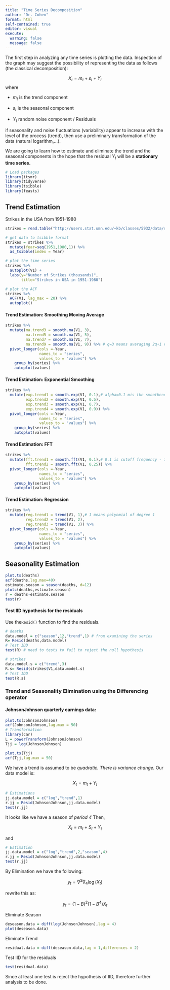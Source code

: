 ```yaml
---
title: "Time Series Decomposition"
author: "Dr. Cohen"
format: html
self-contained: true
editor: visual
execute: 
  warning: false
  message: false
---
```


The first step in analyzing any time series is plotting the data. Inspection of the graph may suggest the possibility of representing the data as follows (the classical decomposition):

$$ X_t = m_t + s_t + Y_t $$ where

-   $m_t$ is the trend component

-   $s_t$ is the seasonal component

-   $Y_t$ random noise component / Residuals

if seasonality and noise fluctuations (variability) appear to increase with the level of the process (trend), then use a preliminary transformation of the data (natural logarithm,...).

We are going to learn how to estimate and eliminate the trend and the seasonal components in the hope that the residual $Y_t$ will be a **stationary time series.**

```r
# Load packages
library(itsmr)
library(tidyverse)
library(tsibble)
library(feasts)
```

## Trend Estimation

Strikes in the USA from 1951-1980

```r

strikes = read.table("http://users.stat.umn.edu/~kb/classes/5932/data/strikes.txt", header = FALSE)

# get data to tsibble format
strikes = strikes %>% 
  mutate(Year=seq(1951,1980,1)) %>%
  as_tsibble(index = Year) 

# plot the time series
strikes %>%
  autoplot(V1) + 
  labs(y="Number of Strikes (thousands)",
       title="Strikes in USA in 1951-1980")

# plot the ACF
strikes %>%
  ACF(V1, lag_max = 20) %>%  
  autoplot()

```

#### Trend Estimation: Smoothing Moving Average

```r

strikes %>%
  mutate(ma.trend3 = smooth.ma(V1, 3),
         ma.trend5 = smooth.ma(V1, 5),
         ma.trend7 = smooth.ma(V1, 7),
         ma.trend9 = smooth.ma(V1, 9)) %>% # q=3 means averaging 2q+1 values
  pivot_longer(cols =-Year,
               names_to = "series",
               values_to = "values") %>%
    group_by(series) %>%
    autoplot(values)
```

#### Trend Estimation: Exponential Smoothing

```r

strikes %>%
  mutate(exp.trend1 = smooth.exp(V1, 0.1),# alpha=0.1 mis the smootheness parameter
         exp.trend2 = smooth.exp(V1, 0.5),
         exp.trend3 = smooth.exp(V1, 0.7),
         exp.trend4 = smooth.exp(V1, 0.9)) %>% 
  pivot_longer(cols =-Year,
               names_to = "series",
               values_to = "values") %>%
    group_by(series) %>%
    autoplot(values)
```

#### Trend Estimation: FFT

```r

strikes %>%
  mutate(fft.trend1 = smooth.fft(V1, 0.1),# 0.1 is cutoff frequency - 10% of the lowest spectrum passes
         fft.trend2 = smooth.fft(V1, 0.25)) %>% 
  pivot_longer(cols =-Year,
               names_to = "series",
               values_to = "values") %>%
    group_by(series) %>%
    autoplot(values)
```

#### Trend Estimation: Regression

```r

strikes %>%
  mutate(reg.trend1 = trend(V1, 1),# 1 means polynmial of degree 1 
         reg.trend2 = trend(V1, 2),
         reg.trend3 = trend(V1, 3)) %>% 
  pivot_longer(cols =-Year,
               names_to = "series",
               values_to = "values") %>%
    group_by(series) %>%
    autoplot(values)
```

## Seasonality Estimation

```r
plot.ts(deaths)
acf(deaths,lag.max=40)
estimate.season = season(deaths, d=12)
plotc(deaths,estimate.season)
r = deaths-estimate.season
test(r)
```

#### Test IID hypothesis for the residuals

Use the`Resid()` function to find the residuals.

```r
# deaths
data.model = c("season",12,"trend",1) # from examining the series
R= Resid(deaths,data.model)
# Test IDD
test(R) # need to tests to fail to reject the null hypothesis

# strikes
data.model.s = c("trend",3)
R.s= Resid(strikes$V1,data.model.s)
# Test IDD
test(R.s)

```

### Trend and Seasonality Elimination using the Differencing operator

#### JohnsonJohnson quarterly earnings data:

```r
plot.ts(JohnsonJohnson)
acf(JohnsonJohnson,lag.max = 50)
# Transformation
library(car)
L = powerTransform(JohnsonJohnson)
Tjj = log(JohnsonJohnson)

plot.ts(Tjj)
acf(Tjj,lag.max = 50)
```

We have a trend is assumed to be *quadratic. There is variance change.* Our data model is:

$$
X_t = m_t  + Y_t
$$

```r
# Estimations
jj.data.model = c("log","trend",1)
r.jj = Resid(JohnsonJohnson,jj.data.model)
test(r.jj)
```

It looks like we have a season of *period 4* Then,

$$
X_t = m_t  + S_t + Y_t
$$

and

```r
# Estimation 
jj.data.model = c("log","trend",2,"season",4)
r.jj = Resid(JohnsonJohnson,jj.data.model)
test(r.jj)
```

By Elimination we have the following:

$$
y_t = \nabla^2 \nabla_4 \log(X_t)
$$

rewrite this as:

$$
y_t= (1-B)^2(1-B^4)X_t 
$$

Eliminate Season

```r

deseason.data = diff(log(JohnsonJohnson),lag = 4)
plot(deseason.data)
```

Eliminate Trend

```r
residual.data = diff(deseason.data,lag = 1,differences = 2)
```

Test IID for the residuals

```r
test(residual.data)
```

Since at least one test is reject the hypothesis of IID, therefore further analysis to be done.
